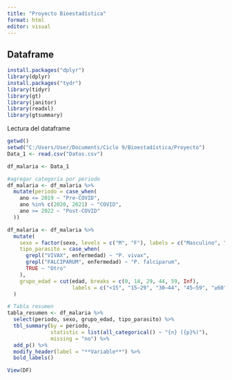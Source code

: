---
title: "Proyecto Bioestadística"
format: html
editor: visual
---

## Dataframe

```{r}
install.packages("dplyr")
library(dplyr)
install.packages("tydr")
library(tidyr)
library(gt)
library(janitor)
library(readxl) 
library(gtsummary)
```

Lectura del dataframe

```{r}
getwd()
setwd("C:/Users/User/Documents/Ciclo 9/Bioestadística/Proyecto")
Data_1 <- read.csv("Datos.csv")
```

```{r}
df_malaria <- Data_1
```

```{r}
#agregar categoría por periodo
df_malaria <- df_malaria %>%
  mutate(periodo = case_when(
    ano <= 2019 ~ "Pre-COVID",
    ano %in% c(2020, 2021) ~ "COVID",
    ano >= 2022 ~ "Post-COVID"
  ))


```

```{r}

df_malaria <- df_malaria %>%
  mutate(
    sexo = factor(sexo, levels = c("M", "F"), labels = c("Masculino", "Femenino")),
    tipo_parasito = case_when(
      grepl("VIVAX", enfermedad) ~ "P. vivax",
      grepl("FALCIPARUM", enfermedad) ~ "P. falciparum",
      TRUE ~ "Otro"
    ),
    grupo_edad = cut(edad, breaks = c(0, 14, 29, 44, 59, Inf), 
                     labels = c("<15", "15–29", "30–44", "45–59", "≥60"))
  )
```

```{r}

# Tabla resumen
tabla_resumen <- df_malaria %>%
  select(periodo, sexo, grupo_edad, tipo_parasito) %>%
  tbl_summary(by = periodo, 
              statistic = list(all_categorical() ~ "{n} ({p}%)"),
              missing = "no") %>%
  add_p() %>%
  modify_header(label = "**Variable**") %>%
  bold_labels()

```

```{r}
View(DF)
```
